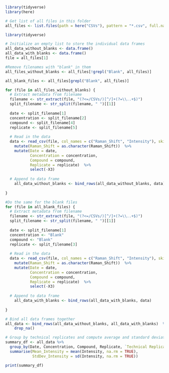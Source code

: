 ```r
library(tidyverse)
library(here)
```

```r
# Get list of all files in this folder
all_files <- list.files(path = here("CSVs"), pattern = "*.csv", full.names = TRUE)
```

```r
library(tidyverse)

# Initialize an empty list to store the individual data frames
all_data_without_blanks <- data.frame()
all_data_with_blanks <- data.frame()
file = all_files[1]

#Remove filenames with "blank" in them
all_files_without_blanks <- all_files[!grepl("Blank", all_files)]

all_blank_files <- all_files[grepl("Blank", all_files)]

for (file in all_files_without_blanks) {
  # Extract metadata from filename
  filename <- str_extract(file, "(?<=/CSVs/)[^/]+(?=\\..+$)")
  split_filename <- str_split(filename, " ")[[1]]
  
  date <- split_filename[1]
  concentration <- split_filename[2]
  compound <- split_filename[4]
  replicate <- split_filename[5]
  
  # Read in the data
  data <- read_csv(file, col_names = c("Raman_Shift", "Intensity"), skip = 2) %>%
    mutate(Raman_Shift = as.character(Raman_Shift))  %>% 
    mutate(Date = date,
           Concentration = concentration,
           Compound = compound,
           Replicate = replicate)  %>% 
           select(-X3)
  
  # Append to data frame
    all_data_without_blanks <- bind_rows(all_data_without_blanks, data)
  
}

#Do the same for the blank files
for (file in all_blank_files) {
  # Extract metadata from filename
  filename <- str_extract(file, "(?<=/CSVs/)[^/]+(?=\\..+$)")
  split_filename <- str_split(filename, " ")[[1]]
  
  date <- split_filename[1]
  concentration <- "Blank"
  compound <- "Blank"
  replicate <- split_filename[3]
  
  # Read in the data
  data <- read_csv(file, col_names = c("Raman_Shift", "Intensity"), skip = 2) %>%
    mutate(Raman_Shift = as.character(Raman_Shift))  %>% 
    mutate(Date = date,
           Concentration = concentration,
           Compound = compound,
           Replicate = replicate)  %>% 
           select(-X3)
  
  # Append to data frame
    all_data_with_blanks <- bind_rows(all_data_with_blanks, data)
  
}
```

```r
# Bind all data frames together
all_data <- bind_rows(all_data_without_blanks, all_data_with_blanks)  %>% 
    drop_na()

# Group by technical replicates and compute average and standard deviation
summary_df <- all_data %>%
  group_by(Date, Concentration, Compound, Replicate, `Technical Replicate`) %>%
  summarise(Mean_Intensity = mean(Intensity, na.rm = TRUE),
            StdDev_Intensity = sd(Intensity, na.rm = TRUE))

print(summary_df)

```